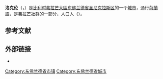 {{noteTA|G1=比利时地名}}
{{Infobox Belgium municipality
|name             = 洛克伦
|native_name      = Lokeren
|type             = {{BEL}}[[比利时城市列表|城市]]
|picture          = Oud_postgebouw_06-05-2021.jpg
|picture-legend   = 旧邮局
|map              = Lokeren East-Flanders Belgium Map.svg
|map-legend       = 洛克伦在[[东佛兰德省|东佛兰德省]]的位置
|arms             = Lokeren_wapen.svg
|flag             = Vlag_Lokeren.svg
|region           = {{BE-REG-FLE}}
|community        = {{BE-NL}}
|province         = {{BE-PROV-OV}}
|arrondissement   = [[圣尼克拉斯区|圣尼克拉斯区]]
|nis              = 46014
|pyramid-date     = 2006年1月1日
|0–19=23.93
|20–64=60.69
|65=15.38
|foreigners= 5.44
|foreigners-date  = 01/07/2005
|mayor            =	Filip Anthuenis ( [[开放弗拉芒自由民主党|Open VLD]])
|majority         = [[开放弗拉芒自由民主党|Open VLD]], [[基督教民主和弗拉芒|CD&V]]
|postal-codes     = 9160
|telephone-area   = 09
|web              = [http://www.lokeren.be/ www.lokeren.be]
|coordinates      = {{coord|51|06|N|03|59|E|region:BE|display=inline,title}}
}}
'''洛克伦'''（{{lang-nl|Lokeren}}，{{IPA-nl|ˈloːkərə(n)|-|Nl-Lokeren.ogg}}）是[[比利时|比利时]][[弗拉芒大區|弗拉芒大區]][[东佛兰德省|东佛兰德省]][[圣尼克拉斯区|圣尼克拉斯区]]的一个[[比利时城市列表|城市]]，通行[[荷蘭語|荷蘭語]]，是[[弗拉芒社群|弗拉芒社群]]的一部分，人口{{wikidata|property|normal+|P1082}}人（{{wikidata|qualifier|P1082|P585}}）。

== 参考文献 ==
{{Reflist}}

==外部链接==
* {{Commons category-inline|Lokeren}}

{{东佛兰德省市镇}}
{{Authority control}}
{{DEFAULTSORT:Lokeren}}
[[Category:东佛兰德省市镇|Category:东佛兰德省市镇]]
[[Category:东佛兰德省城市|Category:东佛兰德省城市]]
{{EastFlanders-geo-stub}}